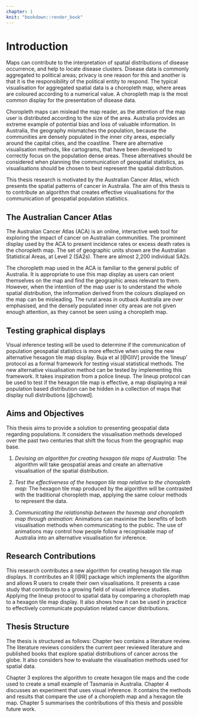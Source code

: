 ```yaml
---
chapter: 1
knit: "bookdown::render_book"
---
```



# Introduction {#intro}

Maps can contribute to the interpretation of spatial distributions of disease occurrence, and help to locate disease clusters. Disease data is commonly aggregated to political areas; privacy is one reason for this and another is that it is the responsibility of the political entity to respond. The typical visualisation for aggregated spatial data is a choropleth map, where areas are coloured according to a numerical value. A choropleth map is the most common display for the presentation of disease data.

Choropleth maps can mislead the map reader, as the attention of the map user is distributed according to the size of the area. Australia provides an extreme example of potential bias and loss of valuable information. In Australia, the geography mismatches the population, because the communities are densely populated in the inner city areas, especially around the capital cities, and the coastline. There are alternative visualisation methods, like cartograms, that have been developed to correctly focus on the population dense areas. These alternatives should be considered when planning the communication of geospatial statistics, as visualisations should be chosen to best represent the spatial distribution. 

This thesis research is motivated by the Australian Cancer Atlas, which presents the spatial patterns of cancer in Australia. The aim of this thesis is to contribute an algorithm that creates effective visualisations for the communication of geospatial population statistics.


## The Australian Cancer Atlas

The Australian Cancer Atlas (ACA) is an online, interactive web tool for exploring the impact of cancer on Australian communities. The prominent display used by the ACA to present incidence rates or excess death rates is the choropleth map. The set of geographic units shown are the Australian Statistical Areas, at Level 2 (SA2s). There are almost 2,200 individual SA2s.

The choropleth map used in the ACA is familiar to the general public of Australia. It is appropriate to use this map display as users can orient themselves on the map and find the geographic areas relevant to them.
However, when the intention of the map user is to understand the whole spatial distribution, the information derived from the colours displayed on the map can be misleading.
The rural areas in outback Australia are over emphasised, and the densely populated inner city areas are not given enough attention, as they cannot be seen using a choropleth map.

## Testing graphical displays

Visual inference testing will be used to determine if the communication of population geospatial statistics is more effective when using the new alternative hexagon tile map display.
Buja et al [@GIIV] provide the 'lineup' protocol as a formal framework for testing visual statistical methods. The new alternative visualisation method can be tested by implementing this framework.
It takes inspiration from a police lineup.
The lineup protocol can be used to test if the hexagon tile map is effective, a map displaying a real population based distribution can be hidden in a collection of maps that display null distributions [@chowd]. 


<!-- Talk about same data, same info for lineup, power comparison of competing designs -->


## Aims and Objectives {#sec:aims}

This thesis aims to provide a solution to presenting geospatial data regarding populations. 
It considers the visualisation methods developed over the past two centuries that shift the focus from the geographic map base.

1. *Devising an algorithm for creating hexagon tile maps of Australia:* The algorithm will take geospatial areas and create an alternative visualisation of the spatial distribution.

2. *Test the effectiveness of the hexagon tile map relative to the choropleth map:* The hexagon tile map produced by the algorithm will be contrasted with the traditional choropleth map, applying the same colour methods to represent the data. 

3. *Communicating the relationship between the hexmap and choropleth map through animation:* Animations can maximise the benefits of both visualisation methods when communicating to the public. The use of animations may control how people follow a recognisable map of Australia into an alternative visualisation for inference. 

## Research Contributions

This research contributes a new algorithm for creating hexagon tile map displays. It contributes an R [@R] package which implements the algorithm and allows R users to create their own visualisations.
It presents a case study that contributes to a growing field of visual inference studies. Applying the lineup protocol to spatial data by comparing a choropleth map to a hexagon tile map display.
It also shows how it can be used in practice to effectively communicate population related cancer distributions.


## Thesis Structure

The thesis is structured as follows: Chapter two contains a literature review. 
The literature reviews considers the current peer reviewed literature and published books that explore spatial distributions of cancer across the globe.
It also considers how to evaluate the visualisation methods used for spatial data.

Chapter 3 explores the algorithm to create hexagon tile maps and the code used to create a small example of Tasmania in Australia.
Chapter 4 discusses an experiment that uses visual inference. It contains the methods and results that compare the use of a choropleth map and a hexagon tile map.
Chapter 5 summarises the contributions of this thesis and possible future work.
